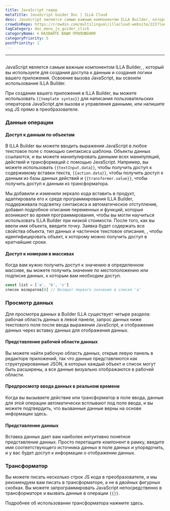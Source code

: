 ```yaml
---
title: JavaScript гидер
metaTitle: JavaScript Guider Doc | ILLA Cloud
desc: JavaScript является самым важным компонентом ILLA Builder, которая является инструментом, используемым для создания доступа к данным и создания логики вашего приложения
crowdinRepo: https://crowdin.com/multilingual/illacloud-website/223?languages=ru&filter=basic&value=0
tagCategory: doc_menu_js_guider_click
categoryName: 🌀 НАЗВАЙТЕ ВАШИ ПРИЛОЖЕНИЯ
categoryPriority: 5
postPriority: 1
---
```


* * *

## <h2 hidden>JavaScript гидер</h2>

JavaScript является самым важным компонентом ILLA Builder, , который вы используете для создания доступа к данным и создания логики вашего приложения. Освоение вызова JavaScript, вы освоили использование ILLA Builder.

При создании вашего приложения в ILLA Builder, вы можете использовать `{{template syntax}}` для написания пользовательских операторов JavaScript для вызова и управления данными, или напишите код JS прямо в преобразователе.

### Данные операции

#### Доступ к данным по объектам

В ILLA Builder вы можете вводить выражения JavaScript в любое текстовое поле с помощью синтаксиса шаблона. Объекты данных ссылаются, и вы можете манипулировать данными всех манипуляций, действий и трансформаций с помощью JavaScript. Например, вы можете использовать `{{textInput.data}}`, чтобы получить доступ к содержимому вставки текста, `{{action.data}}`, чтобы получить доступ к данным из базы данных действий и `{{transformer.value}}`, чтобы получить доступ к данным из трансформатора.

Мы добавили и изменили зеркало кода вставить в продукт, адаптировала его к среде программирования ILLA Builder, поддерживала подсветку синтаксиса и автоматическое отступление, добавил подробное описание переменных и функций, которые возникают во время программирования, чтобы вы могли научиться использовать ILLA Builder при низкой стоимости. После того, как вы ввели имя объекта, введите точку. Заявка будет содержать все свойства объекта, тип данных и частичное текстовое описание, , чтобы идентифицировать объект, к которому можно получить доступ в кратчайшие сроки.

#### Доступ к номерам в массивах

Когда вам нужно получить доступ к значению в определенном массиве, вы можете получить значение по местоположению или подписке данных, к которым вам необходим доступ.

```javascript
const list = ['a', 'b', 'c']
список возвратов[0] // Возврат первого значения в списке 'a'
```

### Просмотр данных

Для просмотра данных в Builder ILLA существует четыре раздела: рабочая область данных в левой панели, запрос данных ниже текстового поля после ввода выражения JavaScript, и отображение данных через вставку данных для отображения данных.

#### Представление рабочей области данных

Вы можете найти рабочую область данных, открыв левую панель в редакторе приложений, так что данные представляются как структурированные JSON, в которых каждый объект и список могут быть расширены, а все данные визуально отображаются в рабочей области.

[//]: # "[图片]"

#### Предпросмотр ввода данных в реальном времени

Когда вы вызываете действие или трансформатор в поле ввода, данные для этой операции автоматически всплывают под поле ввода, и вы можете подтвердить, что вызванные данные верны на основе информации здесь.

[//]: # "[图片]"

#### Представление данных

Вставка данных дает вам наиболее интуитивно понятное представление данных. Просто перетащите компонент в рамку, введите имя соответствующего источника данных в поле данных и упорядочить, и у вас будет доступ к информации о отображении данных.

[//]: # "[图片]"

### Трансформатор

Вы можете писать несколько строк JS кода в преобразователе, и мы рекомендуем вам писать в трансформаторе, а не в двойных фигурных скобках. Вы можете запрограммировать JavaScript непосредственно в трансформаторе и вызвать данные в операции `{{}}`.

Подробнее об использовании трансформатора нажмите здесь.
